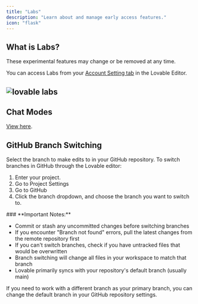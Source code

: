 ```yaml
---
title: "Labs"
description: "Learn about and manage early access features."
icon: "flask"
---
```


## What is Labs?

These experimental features may change or be removed at any time.

You can access Labs from your [Account Setting tab](https://lovable.dev/settings/account) in the Lovable Editor.

## ![lovable labs](/Screenshot2025-04-04at12.23.01PM.png)

## Chat Modes

[View here](/features/modes).

## **GitHub Branch Switching**

Select the branch to make edits to in your GitHub repository. To switch branches in GitHub through the Lovable editor:

1. Enter your project.
2. Go to Project Settings
3. Go to GitHub
4. Click the branch dropdown, and choose the branch you want to switch to. 

<Warning>
  ### **Important Notes:**

  - Commit or stash any uncommitted changes before switching branches
  - If you encounter "Branch not found" errors, pull the latest changes from the remote repository first
  - If you can't switch branches, check if you have untracked files that would be overwritten
  - Branch switching will change all files in your workspace to match that branch
  - Lovable primarily syncs with your repository's default branch (usually main)
</Warning>

<Note>
  If you need to work with a different branch as your primary branch, you can change the default branch in your GitHub repository settings.
</Note>